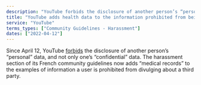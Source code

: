 ```yaml
---
description: "YouTube forbids the disclosure of another person’s “personal” data, and not only one’s “confidential” data."
title: "YouTube adds health data to the information prohibited from being published"
service: "YouTube"
terms_types: ["Community Guidelines - Harassment"]
dates: ["2022-04-12"]
---
```


Since April 12, YouTube <a target="_blank" rel="noopener" href="https://github.com/OpenTermsArchive/france-elections-versions/commit/9d6c4832b8ff3de62b095b1b29c53d83c7722d27?diff=split&short_path=0222544#">forbids</a> the disclosure of another person’s “personal” data, and not only one’s “confidential” data. The harassment section of its French community guidelines now adds “medical records” to the examples of information a user is prohibited from divulging about a third party. 

